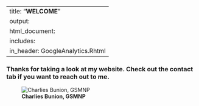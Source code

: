 
---
title: "**WELCOME**"
output: 
  html_document:
    includes:
       in_header: GoogleAnalytics.Rhtml
---


### Thanks for taking a look at my website. Check out the contact tab if you want to reach out to me.


![**Charlies Bunion, GSMNP**](https://raw.githubusercontent.com/EDavisCarter/DavisCarterWebsite/master/Profpic1.jpg)

<!-- Global site tag (gtag.js) - Google Analytics -->
<script async src="https://www.googletagmanager.com/gtag/js?id=UA-148886287-1"></script>
<script>
  window.dataLayer = window.dataLayer || [];
  function gtag(){dataLayer.push(arguments);}
  gtag('js', new Date());

  gtag('config', 'UA-148886287-1');
</script>

